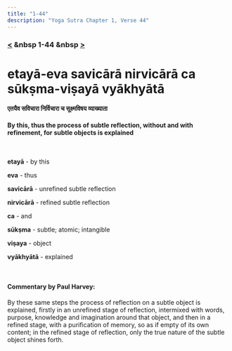 ```yaml
---
title: "1-44"
description: "Yoga Sutra Chapter 1, Verse 44"
---
```


### [<](/Chapter-1/1-43) &nbsp 1-44 &nbsp [>](/Chapter-1/1-45/)

# etayā-eva savicārā nirvicārā ca sūkṣma-viṣayā vyākhyātā

#### एतयैव सविचारा निर्विचारा च सूक्ष्मविषय व्याख्याता

#### By this, thus the process of subtle reflection, without and with refinement, for subtle objects is explained

<br />

**etayā** - by this <br />

**eva** - thus <br />

**savicārā** - unrefined subtle reflection <br />

**nirvicārā** - refined subtle reflection <br />

**ca** - and <br />

**sūkṣma** - subtle; atomic; intangible <br />

**viṣaya** - object <br />

**vyākhyātā** - explained <br />

<br />

#### Commentary by Paul Harvey:

By these same steps the process of reflection on a subtle object is explained,
firstly in an unrefined stage of reflection,
intermixed with words, purpose, knowledge and imagination around that object,
and then in a refined stage,
with a purification of memory,
so as if empty of its own content;
in the refined stage of reflection,
only the true nature of the subtle object shines forth.

<br />
